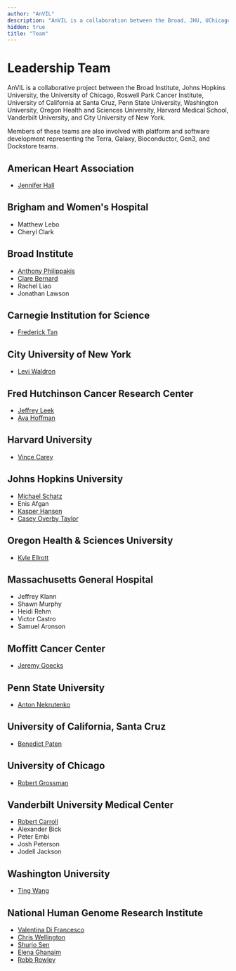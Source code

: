 ```yaml
---
author: "AnVIL"
description: "AnVIL is a collaboration between the Broad, JHU, UChicago, RPCI, UCSC, Penn State, WUSTL, OHSU, Harvard Medical School, Vanderbilt & CUNY."
hidden: true
title: "Team"
---
```


# Leadership Team

<Alert icon={false} severity="info">
  AnVIL is a collaborative project between the Broad Institute, Johns Hopkins
  University, the University of Chicago, Roswell Park Cancer Institute,
  University of California at Santa Cruz, Penn State University, Washington
  University, Oregon Health and Sciences University, Harvard Medical School,
  Vanderbilt University, and City University of New York.
</Alert>

Members of these teams are also involved with platform and software development representing the Terra, Galaxy, Bioconductor, Gen3, and Dockstore teams.

## American Heart Association

- [Jennifer Hall](https://www.heart.org/en/about-us/jennifer-hall)

## Brigham and Women's Hospital

- Matthew Lebo
- Cheryl Clark

## Broad Institute

- [Anthony Philippakis](https://www.broadinstitute.org/bios/anthony-philippakis-0)
- [Clare Bernard](https://www.broadinstitute.org/bios/clare-bernard)
- Rachel Liao
- Jonathan Lawson

## Carnegie Institution for Science

- [Frederick Tan](https://bse.carnegiescience.edu/)

## City University of New York

- [Levi Waldron](https://waldronlab.io/)

## Fred Hutchinson Cancer Research Center

- [Jeffrey Leek](https://jtleek.com/)
- [Ava Hoffman](https://www.avahoffman.com/)

## Harvard University

- [Vince Carey](https://vjcitn.github.io/)

## Johns Hopkins University

- [Michael Schatz](https://schatz-lab.org/)
- Enis Afgan
- [Kasper Hansen](https://publichealth.jhu.edu/faculty/2742/kasper-daniel-hansen)
- [Casey Overby Taylor](https://www.hopkinsmedicine.org/profiles/details/casey-taylor)

## Oregon Health & Sciences University

- [Kyle Ellrott](https://www.ohsu.edu/people/kyle-ellrott-phd)

## Massachusetts General Hospital

- Jeffrey Klann
- Shawn Murphy
- Heidi Rehm
- Victor Castro
- Samuel Aronson

## Moffitt Cancer Center

- [Jeremy Goecks](https://www.goeckslab.org/)

## Penn State University

- [Anton Nekrutenko](https://nekrut.github.io/lab_site/)

## University of California, Santa Cruz

- [Benedict Paten](https://cglgenomics.ucsc.edu/team/)

## University of Chicago

- [Robert Grossman](https://rgrossman.com/)

## Vanderbilt University Medical Center

- [Robert Carroll](https://www.vumc.org/dbmi/person/robert-carroll-phd)
- Alexander Bick
- Peter Embi
- Josh Peterson
- Jodell Jackson

## Washington University

- [Ting Wang](https://genome.wustl.edu/people/ting-wang/)

## National Human Genome Research Institute

- [Valentina Di Francesco](https://www.genome.gov/staff/Valentina-Di-Francesco-MS)
- [Chris Wellington](https://www.genome.gov/staff/Chris-Wellington-BS)
- [Shurjo Sen](https://www.genome.gov/staff/Shurjo-K-Sen-PhD)
- [Elena Ghanaim](https://www.genome.gov/staff/Elena-Ghanaim-MA)
- [Robb Rowley](https://www.genome.gov/staff/robb-rowley-md)
